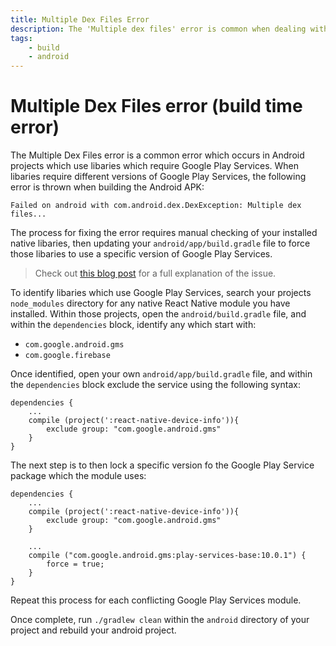 ```yaml
---
title: Multiple Dex Files Error
description: The 'Multiple dex files' error is common when dealing with multiple libraries which use Google Play Services when building for Android.
tags:
    - build
    - android
---
```


# Multiple Dex Files error (build time error)

The Multiple Dex Files error is a common error which occurs in Android projects which use
libaries which require Google Play Services. When libaries require different versions of
Google Play Services, the following error is thrown when building the Android APK:

```
Failed on android with com.android.dex.DexException: Multiple dex files...
```

The process for fixing the error requires manual checking of your installed native libaries,
then updating your `android/app/build.gradle` file to force those libaries to use a specific version
of Google Play Services.

> Check out [this blog post](https://medium.com/@suchydan/how-to-solve-google-play-services-version-collision-in-gradle-dependencies-ef086ae5c75f) for a full explanation of the issue.

To identify libaries which use Google Play Services, search your projects `node_modules` directory
for any native React Native module you have installed. Within those projects, open the `android/build.gradle`
file, and within the `dependencies` block, identify any which start with:

- `com.google.android.gms`
- `com.google.firebase`

Once identified, open your own `android/app/build.gradle` file, and within the `dependencies` block exclude
the service using the following syntax:

```groovy:title=react-native-device-info example
dependencies {
    ...
    compile (project(':react-native-device-info')){
        exclude group: "com.google.android.gms"
    }
}
```

The next step is to then lock a specific version fo the Google Play Service package which the module uses:

```groovy:title=react-native-device-info example
dependencies {
    ...
    compile (project(':react-native-device-info')){
        exclude group: "com.google.android.gms"
    }

    ...
    compile ("com.google.android.gms:play-services-base:10.0.1") {
        force = true;
    }
}
```

Repeat this process for each conflicting Google Play Services module.

Once complete, run `./gradlew clean` within the `android` directory of your project and rebuild
your android project.
